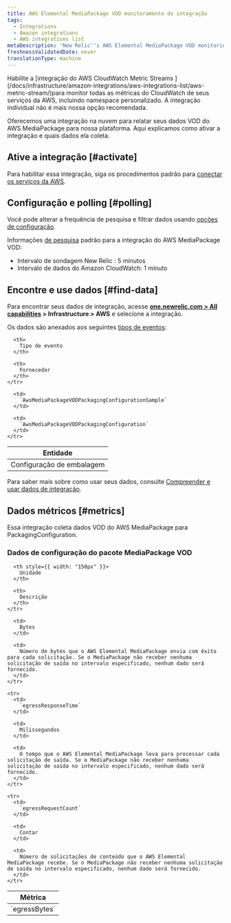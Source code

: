 ```yaml
---
title: AWS Elemental MediaPackage VOD monitoramento de integração
tags:
  - Integrations
  - Amazon integrations
  - AWS integrations list
metaDescription: 'New Relic''s AWS Elemental MediaPackage VOD monitoring integration: the data it reports and how to enable it.'
freshnessValidatedDate: never
translationType: machine
---
```


<Callout variant="important">
  Habilite a [integração do AWS CloudWatch Metric Streams ](/docs/infrastructure/amazon-integrations/aws-integrations-list/aws-metric-stream/)para monitor todas as métricas do CloudWatch de seus serviços da AWS, incluindo namespace personalizado. A integração individual não é mais nossa opção recomendada.
</Callout>

Oferecemos uma integração na nuvem para relatar seus dados VOD do AWS MediaPackage para nossa plataforma. Aqui explicamos como ativar a integração e quais dados ela coleta.

## Ative a integração [#activate]

Para habilitar essa integração, siga os procedimentos padrão para [conectar os serviços da AWS](/docs/infrastructure/infrastructure-integrations/getting-started/connect-aws-integrations-infrastructure).

## Configuração e polling [#polling]

Você pode alterar a frequência de pesquisa e filtrar dados usando [opções de configuração](/docs/integrations/new-relic-integrations/getting-started/configure-polling-frequency-data-collection-cloud-integrations).

Informações [de pesquisa](/docs/infrastructure/amazon-integrations/aws-integrations-list/aws-polling-intervals-infrastructure-integrations) padrão para a integração do AWS MediaPackage VOD:

* Intervalo de sondagem New Relic : 5 minutos
* Intervalo de dados do Amazon CloudWatch: 1 minuto

## Encontre e use dados [#find-data]

Para encontrar seus dados de integração, acesse <DoNotTranslate>**[one.newrelic.com > All capabilities](https://one.newrelic.com/all-capabilities) > Infrastructure > AWS**</DoNotTranslate> e selecione a integração.

Os dados são anexados aos seguintes [tipos de eventos](/docs/data-apis/understand-data/new-relic-data-types/#event-data):

<table>
  <thead>
    <tr>
      <th>
        Entidade
      </th>

      <th>
        Tipo de evento
      </th>

      <th>
        Fornecedor
      </th>
    </tr>
  </thead>

  <tbody>
    <tr>
      <td>
        Configuração de embalagem
      </td>

      <td>
        `AwsMediaPackageVODPackagingConfigurationSample`
      </td>

      <td>
        `AwsMediaPackageVODPackagingConfiguration`
      </td>
    </tr>
  </tbody>
</table>

Para saber mais sobre como usar seus dados, consulte [Compreender e usar dados de integração](/docs/infrastructure/integrations/find-use-infrastructure-integration-data).

## Dados métricos [#metrics]

Essa integração coleta dados VOD do AWS MediaPackage para PackagingConfiguration.

### Dados de configuração do pacote MediaPackage VOD

<table>
  <thead>
    <tr>
      <th style={{ width: "275px" }}>
        Métrica
      </th>

      <th style={{ width: "150px" }}>
        Unidade
      </th>

      <th>
        Descrição
      </th>
    </tr>
  </thead>

  <tbody>
    <tr>
      <td>
        `egressBytes`
      </td>

      <td>
        Bytes
      </td>

      <td>
        Número de bytes que o AWS Elemental MediaPackage envia com êxito para cada solicitação. Se o MediaPackage não receber nenhuma solicitação de saída no intervalo especificado, nenhum dado será fornecido.
      </td>
    </tr>

    <tr>
      <td>
        `egressResponseTime`
      </td>

      <td>
        Milissegundos
      </td>

      <td>
        O tempo que o AWS Elemental MediaPackage leva para processar cada solicitação de saída. Se o MediaPackage não receber nenhuma solicitação de saída no intervalo especificado, nenhum dado será fornecido.
      </td>
    </tr>

    <tr>
      <td>
        `egressRequestCount`
      </td>

      <td>
        Contar
      </td>

      <td>
        Número de solicitações de conteúdo que o AWS Elemental MediaPackage recebe. Se o MediaPackage não receber nenhuma solicitação de saída no intervalo especificado, nenhum dado será fornecido.
      </td>
    </tr>
  </tbody>
</table>